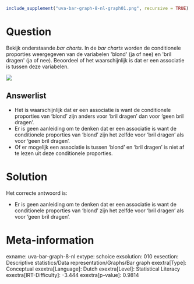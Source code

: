 ```r
include_supplement("uva-bar-graph-8-nl-graph01.png", recursive = TRUE)
```

Question
========

Bekijk onderstaande *bar charts*. In de *bar charts* worden de
conditionele proporties weergegeven van de variabelen \'blond\' (ja of
nee) en \'bril dragen\' (ja of nee). Beoordeel of het waarschijnlijk is
dat er een associatie is tussen deze variabelen.

![](uva-bar-graph-8-nl-graph01.png)

Answerlist
----------

* Het is waarschijnlijk dat er een associatie is want de conditionele proporties van 'blond' zijn anders voor 'bril dragen' dan voor 'geen bril dragen'.
* Er is geen aanleiding om te denken dat er een associatie is want de conditionele proporties van 'blond' zijn het zelfde voor 'bril dragen' als voor 'geen bril dragen'.
* Of er mogelijk een associatie is tussen 'blond' en 'bril dragen' is niet af te lezen uit deze conditionele proporties.

Solution
========

Het correcte antwoord is: 

* Er is geen aanleiding om te denken dat er een associatie is want de conditionele proporties van 'blond' zijn het zelfde voor 'bril dragen' als voor 'geen bril dragen'.

Meta-information
================
exname: uva-bar-graph-8-nl
extype: schoice
exsolution: 010
exsection: Descriptive statistics/Data representation/Graphs/Bar graph
exextra[Type]: Conceptual
exextra[Language]: Dutch
exextra[Level]: Statistical Literacy
exextra[IRT-Difficulty]: -3.444
exextra[p-value]: 0.9814
